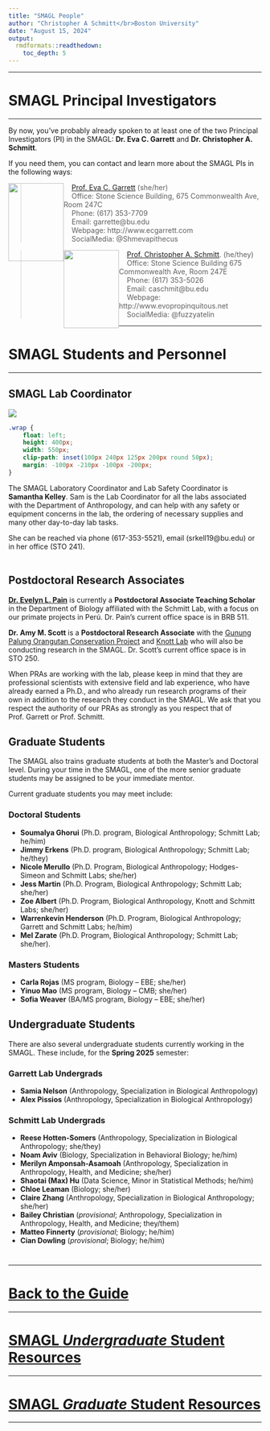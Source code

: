 ```yaml
---
title: "SMAGL People"
author: "Christopher A Schmitt</br>Boston University"
date: "August 15, 2024"
output: 
  rmdformats::readthedown:
    toc_depth: 5
---
```


***

# SMAGL Principal Investigators

***

By now, you’ve probably already spoken to at least one of the two Principal Investigators (PI) in the SMAGL: **Dr. Eva C. Garrett** and **Dr. Christopher A. Schmitt**.

If you need them, you can contact and learn more about the SMAGL PIs in the following ways:

<img style="float: left;" width="110" height="155" src="https://www.bu.edu/anthrop/files/2019/08/Garrett-Profile-Pic.jpg">

>&nbsp;&nbsp;&nbsp; [Prof. Eva C. Garrett](https://www.bu.edu/anthrop/profile/eva-garrett/) (she/her)<br>
>&nbsp;&nbsp;&nbsp;    Office: Stone Science Building, 675 Commonwealth Ave, Room 247C<br>
>&nbsp;&nbsp;&nbsp;    Phone: (617) 353-7709<br>
>&nbsp;&nbsp;&nbsp;    Email: garrette@bu.edu<br>
>&nbsp;&nbsp;&nbsp;    Webpage: http://www.ecgarrett.com<br>
>&nbsp;&nbsp;&nbsp;    SocialMedia: @Shmevapithecus <br>


<img style="float: left;" width="110" height="155" src="http://www.evopropinquitous.net/uploads/1/2/5/0/12507343/editor/chris-cochacashu2.jpg?1581383522">

>&nbsp;&nbsp;&nbsp; [Prof. Christopher A. Schmitt](https://www.bu.edu/anthrop/profile/christopher-schmitt/). (he/they)<br>
    &nbsp;&nbsp;&nbsp; Office: Stone Science Building 675 Commonwealth Ave, Room 247E<br>
    &nbsp;&nbsp;&nbsp; Phone: (617) 353-5026<br>
    &nbsp;&nbsp;&nbsp; Email: caschmit@bu.edu<br>
    &nbsp;&nbsp;&nbsp; Webpage: http://www.evopropinquitous.net<br>
    &nbsp;&nbsp;&nbsp; SocialMedia: @fuzzyatelin <br>

***

# SMAGL Students and Personnel

***

## SMAGL Lab Coordinator

<div class="wrap">
<img src="https://sites.bu.edu/zooarchlab/files/2017/10/IMG_2956-636x487.jpeg"> 
</div>

```css
.wrap {
    float: left;
    height: 400px;
    width: 550px;
    clip-path: inset(100px 240px 125px 200px round 50px);
    margin: -100px -210px -100px -200px;
}
```

The SMAGL Laboratory Coordinator and Lab Safety Coordinator is **Samantha Kelley**. Sam is the Lab Coordinator for all the labs associated with the Department of Anthropology, and can help with any safety or equipment concerns in the lab, the ordering of necessary supplies and many other day-to-day lab tasks. 

She can be reached via phone (617-353-5521), email (srkell19@bu.edu) or in her office (STO 241).
<br><br>

## Postdoctoral Research Associates


[**Dr. Evelyn L. Pain**](https://evelynpain.weebly.com) is currently a **Postdoctoral Associate Teaching Scholar** in the Department of Biology affiliated with the Schmitt Lab, with a focus on our primate projects in Perú. Dr. Pain’s current office space is in BRB 511.

**Dr. Amy M. Scott** is a **Postdoctoral Research Associate** with the [Gunung Palung Orangutan Conservation Project](https://savegporangutans.org) and [Knott Lab](https://www.cherylknott.com) who will also be conducting research in the SMAGL. Dr. Scott’s current office space is in STO 250.

When PRAs are working with the lab, please keep in mind that they are professional scientists with extensive field and lab experience, who have already earned a Ph.D., and who already run research programs of their own in addition to the research they conduct in the SMAGL. We ask that you respect the authority of our PRAs as strongly as you respect that of Prof. Garrett or Prof. Schmitt. 


## Graduate Students


The SMAGL also trains graduate students at both the Master’s and Doctoral level. During your time in the SMAGL, one of the more senior graduate students may be assigned to be your immediate mentor.

Current graduate students you may meet include:

### Doctoral Students

- **Soumalya Ghorui** (Ph.D. program, Biological Anthropology; Schmitt Lab; he/him)
- **Jimmy Erkens** (Ph.D. program, Biological Anthropology; Schmitt Lab; he/they)
- **Nicole Merullo** (Ph.D. Program, Biological Anthropology; Hodges-Simeon and Schmitt Labs; she/her)
- **Jess Martin** (Ph.D. Program, Biological Anthropology; Schmitt Lab; she/her)
- **Zoe Albert** (Ph.D. Program, Biological Anthropology, Knott and Schmitt Labs; she/her)
- **Warrenkevin Henderson** (Ph.D. Program, Biological Anthropology; Garrett and Schmitt Labs; he/him)
- **Mel Zarate** (Ph.D. Program, Biological Anthropology; Schmitt Lab; she/her). 

### Masters Students

- **Carla Rojas** (MS program, Biology – EBE; she/her)
- **Yinuo Mao** (MS program, Biology – CMB; she/her)
- **Sofia Weaver** (BA/MS program, Biology – EBE; she/her)

## Undergraduate Students

There are also several undergraduate students currently working in the SMAGL. These include, for the **Spring 2025** semester:

### Garrett Lab Undergrads

- **Samia Nelson** (Anthropology, Specialization in Biological Anthropology)
-	**Alex Pissios** (Anthropology, Specialization in Biological Anthropology)

### Schmitt Lab Undergrads

-	**Reese Hotten-Somers** (Anthropology, Specialization in Biological Anthropology; she/they)
-	**Noam Aviv** (Biology, Specialization in Behavioral Biology; he/him)
-	**Merilyn Amponsah-Asamoah** (Anthropology, Specialization in Anthropology, Health, and Medicine; she/her)
- **Shaotai (Max) Hu** (Data Science, Minor in Statistical Methods; he/him)
- **Chloe Leaman** (Biology; she/her)
- **Claire Zhang** (Anthropology, Specialization in Biological Anthropology; she/her)
-	**Bailey Christian** (*provisional*; Anthropology, Specialization in Anthropology, Health, and Medicine; they/them)
- **Matteo Finnerty** (*provisional*; Biology; he/him)
- **Cian Dowling** (*provisional*; Biology; he/him)

#
#
#
#
#
#
#
#
#
#

***

# [**Back to the Guide**](https://fuzzyatelin.github.io/smagl_student_guide/overview.html)

***
# [**SMAGL *Undergraduate* Student Resources**](https://fuzzyatelin.github.io/smagl_student_guide/smagl_ugrad.html)
***
# [**SMAGL *Graduate* Student Resources**](https://fuzzyatelin.github.io/smagl_student_guide/smagl_grad.html)
***